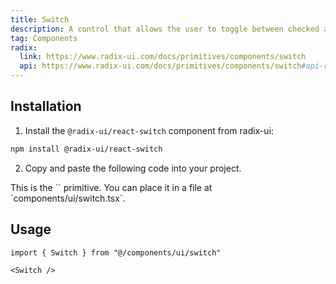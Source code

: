 ```yaml
---
title: Switch
description: A control that allows the user to toggle between checked and not checked.
tag: Components
radix:
  link: https://www.radix-ui.com/docs/primitives/components/switch
  api: https://www.radix-ui.com/docs/primitives/components/switch#api-reference
---
```


<ComponentExample src="src/components/examples/SwitchDemo.tsx">
  <SwitchDemo />
</ComponentExample>

## Installation

1. Install the `@radix-ui/react-switch` component from radix-ui:

```bash
npm install @radix-ui/react-switch
```

2. Copy and paste the following code into your project.

<ComponentSource src="src/components/ui/Switch.tsx" />

<Alert variant="outline">
  This is the `<Switch />` primitive. You can place it in a file at
  `components/ui/switch.tsx`.
</Alert>

## Usage

```tsx
import { Switch } from "@/components/ui/switch"
```

```tsx
<Switch />
```
